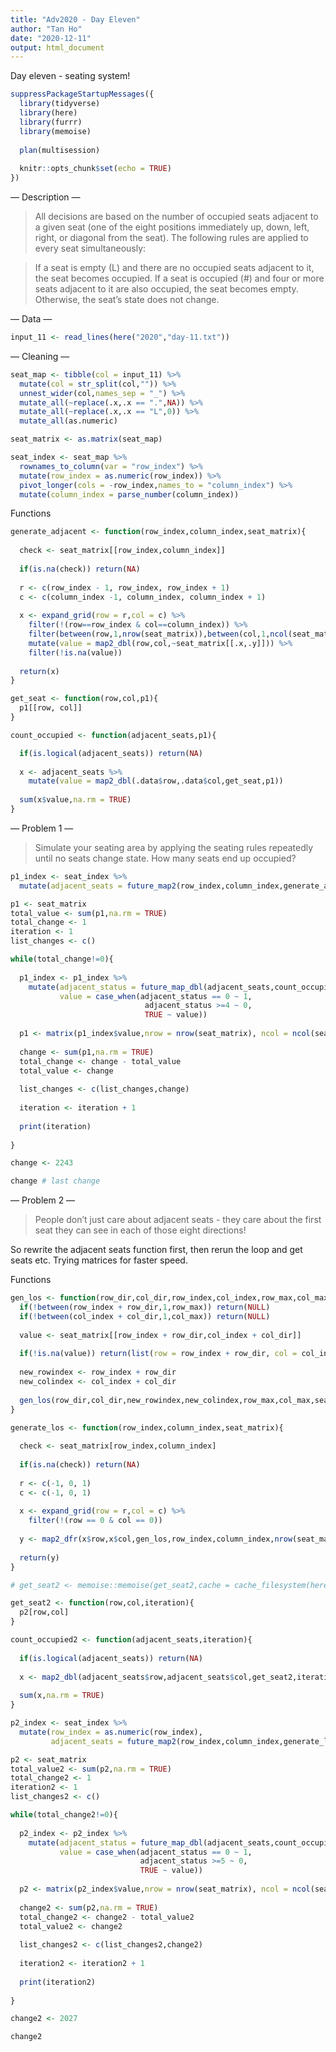 ```yaml
---
title: "Adv2020 - Day Eleven"
author: "Tan Ho"
date: "2020-12-11"
output: html_document
---
```


Day eleven - seating system!

```r
suppressPackageStartupMessages({
  library(tidyverse)
  library(here)
  library(furrr)
  library(memoise)
  
  plan(multisession)
  
  knitr::opts_chunk$set(echo = TRUE)
})
```

--- Description ---

> All decisions are based on the number of occupied seats adjacent to a given seat (one of the eight positions immediately up, down, left, right, or diagonal from the seat). The following rules are applied to every seat simultaneously:

>    If a seat is empty (L) and there are no occupied seats adjacent to it, the seat becomes occupied.
>    If a seat is occupied (#) and four or more seats adjacent to it are also occupied, the seat becomes empty.
>    Otherwise, the seat's state does not change.

--- Data ---
```r
input_11 <- read_lines(here("2020","day-11.txt"))
```

--- Cleaning ---

```r
seat_map <- tibble(col = input_11) %>% 
  mutate(col = str_split(col,"")) %>% 
  unnest_wider(col,names_sep = "_") %>% 
  mutate_all(~replace(.x,.x == ".",NA)) %>% 
  mutate_all(~replace(.x,.x == "L",0)) %>% 
  mutate_all(as.numeric)

seat_matrix <- as.matrix(seat_map)

seat_index <- seat_map %>% 
  rownames_to_column(var = "row_index") %>% 
  mutate(row_index = as.numeric(row_index)) %>% 
  pivot_longer(cols = -row_index,names_to = "column_index") %>% 
  mutate(column_index = parse_number(column_index))
```

Functions

```r
generate_adjacent <- function(row_index,column_index,seat_matrix){
  
  check <- seat_matrix[[row_index,column_index]]
  
  if(is.na(check)) return(NA)
  
  r <- c(row_index - 1, row_index, row_index + 1)
  c <- c(column_index -1, column_index, column_index + 1)
  
  x <- expand_grid(row = r,col = c) %>% 
    filter(!(row==row_index & col==column_index)) %>% 
    filter(between(row,1,nrow(seat_matrix)),between(col,1,ncol(seat_matrix))) %>% 
    mutate(value = map2_dbl(row,col,~seat_matrix[[.x,.y]])) %>% 
    filter(!is.na(value))
    
  return(x)
}

get_seat <- function(row,col,p1){
  p1[[row, col]]
}

count_occupied <- function(adjacent_seats,p1){

  if(is.logical(adjacent_seats)) return(NA)
  
  x <- adjacent_seats %>% 
    mutate(value = map2_dbl(.data$row,.data$col,get_seat,p1))
  
  sum(x$value,na.rm = TRUE)
}

```

--- Problem 1 ---

> Simulate your seating area by applying the seating rules repeatedly until no seats change state. How many seats end up occupied?

```r
p1_index <- seat_index %>% 
  mutate(adjacent_seats = future_map2(row_index,column_index,generate_adjacent,seat_matrix))

p1 <- seat_matrix
total_value <- sum(p1,na.rm = TRUE)
total_change <- 1
iteration <- 1
list_changes <- c()

while(total_change!=0){
  
  p1_index <- p1_index %>% 
    mutate(adjacent_status = future_map_dbl(adjacent_seats,count_occupied,p1),
           value = case_when(adjacent_status == 0 ~ 1,
                              adjacent_status >=4 ~ 0,
                              TRUE ~ value))
  
  p1 <- matrix(p1_index$value,nrow = nrow(seat_matrix), ncol = ncol(seat_matrix), byrow=TRUE)
  
  change <- sum(p1,na.rm = TRUE)
  total_change <- change - total_value
  total_value <- change
  
  list_changes <- c(list_changes,change)
  
  iteration <- iteration + 1
  
  print(iteration)
  
}
```
```r
change <- 2243
```
```r
change # last change
```

--- Problem 2 ---

> People don't just care about adjacent seats - they care about the first seat they can see in each of those eight directions!

So rewrite the adjacent seats function first, then rerun the loop and get seats etc. Trying matrices for faster speed.

Functions

```r
gen_los <- function(row_dir,col_dir,row_index,col_index,row_max,col_max,seat_matrix){
  if(!between(row_index + row_dir,1,row_max)) return(NULL)
  if(!between(col_index + col_dir,1,col_max)) return(NULL)
  
  value <- seat_matrix[[row_index + row_dir,col_index + col_dir]]
  
  if(!is.na(value)) return(list(row = row_index + row_dir, col = col_index + col_dir))
  
  new_rowindex <- row_index + row_dir
  new_colindex <- col_index + col_dir
  
  gen_los(row_dir,col_dir,new_rowindex,new_colindex,row_max,col_max,seat_matrix)
}

generate_los <- function(row_index,column_index,seat_matrix){
  
  check <- seat_matrix[row_index,column_index]
  
  if(is.na(check)) return(NA)
  
  r <- c(-1, 0, 1)
  c <- c(-1, 0, 1)
  
  x <- expand_grid(row = r,col = c) %>% 
    filter(!(row == 0 & col == 0))
  
  y <- map2_dfr(x$row,x$col,gen_los,row_index,column_index,nrow(seat_matrix),ncol(seat_matrix),seat_matrix)
  
  return(y)
}

# get_seat2 <- memoise::memoise(get_seat2,cache = cache_filesystem(here("2020/day-11-cache")))

get_seat2 <- function(row,col,iteration){
  p2[row,col]
}

count_occupied2 <- function(adjacent_seats,iteration){
  
  if(is.logical(adjacent_seats)) return(NA)
  
  x <- map2_dbl(adjacent_seats$row,adjacent_seats$col,get_seat2,iteration) 
  
  sum(x,na.rm = TRUE)
}
```


```r
p2_index <- seat_index %>% 
  mutate(row_index = as.numeric(row_index),
         adjacent_seats = future_map2(row_index,column_index,generate_los,seat_matrix))
```

```r
p2 <- seat_matrix
total_value2 <- sum(p2,na.rm = TRUE)
total_change2 <- 1
iteration2 <- 1
list_changes2 <- c()

while(total_change2!=0){
  
  p2_index <- p2_index %>% 
    mutate(adjacent_status = future_map_dbl(adjacent_seats,count_occupied2,iteration2),
           value = case_when(adjacent_status == 0 ~ 1,
                             adjacent_status >=5 ~ 0,
                             TRUE ~ value))
  
  p2 <- matrix(p2_index$value,nrow = nrow(seat_matrix), ncol = ncol(seat_matrix), byrow=TRUE)
  
  change2 <- sum(p2,na.rm = TRUE)
  total_change2 <- change2 - total_value2
  total_value2 <- change2
  
  list_changes2 <- c(list_changes2,change2)
  
  iteration2 <- iteration2 + 1
  
  print(iteration2)
  
}
```
```r
change2 <- 2027
```
```r
change2
```
